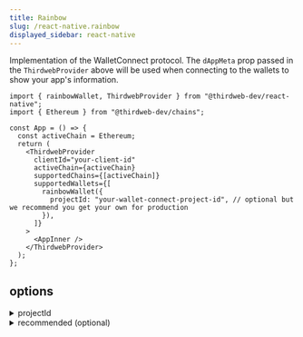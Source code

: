 ```yaml
---
title: Rainbow
slug: /react-native.rainbow
displayed_sidebar: react-native
---
```


Implementation of the WalletConnect protocol. The `dAppMeta` prop passed in the `ThirdwebProvider` above will be used when connecting to the wallets to show your app's information.

```tsx
import { rainbowWallet, ThirdwebProvider } from "@thirdweb-dev/react-native";
import { Ethereum } from "@thirdweb-dev/chains";

const App = () => {
  const activeChain = Ethereum;
  return (
    <ThirdwebProvider
      clientId="your-client-id"
      activeChain={activeChain}
      supportedChains={[activeChain]}
      supportedWallets={[
        rainbowWallet({
          projectId: "your-wallet-connect-project-id", // optional but we recommend you get your own for production
        }),
      ]}
    >
      <AppInner />
    </ThirdwebProvider>
  );
};
```

## options

<details>
  <summary>projectId</summary>
  <div>

The WalletConnect `projectId`. You can get one in the [WalletConnect portal](https://cloud.walletconnect.com/sign-in).

Defaults to a common `projectId` set by thirdweb. This should be ok for testing but note that if you want to deploy your mobile app it may make sense to create your own as WalletConnect may throttle traffic coming from the same `projectId`.

```ts
rainbowWallet({
  // highlight-start
  projectId: "wc-projectId",
  // highlight-end
});
```

</div>
</details>

<details>
  <summary>recommended (optional) </summary>
  <div>

Show this wallet as "recommended" in the ConnectWallet Modal.

```ts
rainbowWallet({
  // highlight-start
  recommended: true,
  // highlight-end
});
```

</div>
</details>
